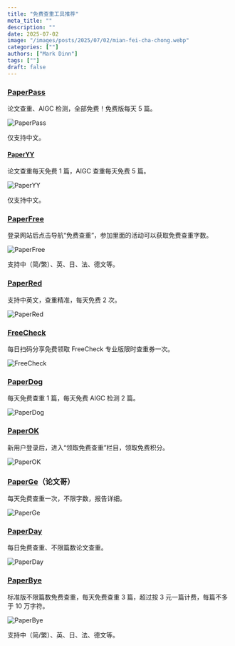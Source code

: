 ```yaml
---
title: "免费查重工具推荐"
meta_title: ""
description: ""
date: 2025-07-02
image: "/images/posts/2025/07/02/mian-fei-cha-chong.webp"
categories: [""]
authors: ["Mark Dinn"]
tags: [""]
draft: false
---
```


### [**PaperPass**](https://www.paperpass.com/)

论文查重、AIGC 检测，全部免费！免费版每天 5 篇。

<Image
    src="/images/posts/2025/07/02/paperpass.webp"
    alt="PaperPass"
/>

<Notice type="note">仅支持中文。</Notice>

#### [**PaperYY**](https://www.paperyy.com/)

论文查重每天免费 1 篇，AIGC 查重每天免费 5 篇。

<Image
    src="/images/posts/2025/07/02/paperyy.webp"
    alt="PaperYY"
/>

<Notice type="note">仅支持中文。</Notice>

### [**PaperFree**](https://www.paperfree.cn/)

登录网站后点击导航“免费查重”，参加里面的活动可以获取免费查重字数。

<Image
    src="/images/posts/2025/07/02/paperfree.webp"
    alt="PaperFree"
/>

<Notice type="note">支持中（简/繁）、英、日、法、德文等。</Notice>

### [**PaperRed**](https://www.paperred.com/)

支持中英文，查重精准，每天免费 2 次。

<Image
    src="/images/posts/2025/07/02/paperred.webp"
    alt="PaperRed"
/>

### [**FreeCheck**](https://www.freecheck.cn/)

每日扫码分享免费领取 FreeCheck 专业版限时查重券一次。

<Image
    src="/images/posts/2025/07/02/freecheck.webp"
    alt="FreeCheck"
/>

### [**PaperDog**](https://www.paperdog.net/)

每天免费查重 1 篇，每天免费 AIGC 检测 2 篇。

<Image
    src="/images/posts/2025/07/02/paperdog.webp"
    alt="PaperDog"
/>

### [**PaperOK**](http://www.paperok.com/)

新用户登录后，进入“领取免费查重”栏目，领取免费积分。

<Image
    src="/images/posts/2025/07/02/paperok.webp"
    alt="PaperOK"
/>

### [**PaperGe**](https://www.paperge.com/)（论文哥）

每天免费查重一次，不限字数，报告详细。

<Image
    src="/images/posts/2025/07/02/paperge.webp"
    alt="PaperGe"
/>

### [**PaperDay**](https://www.paperday.cn/)

每日免费查重、不限篇数论文查重。

<Image
    src="/images/posts/2025/07/02/paperday.webp"
    alt="PaperDay"
/>

### [**PaperBye**](https://www.paperbye.com/)

标准版不限篇数免费查重，每天免费查重 3 篇，超过按 3 元一篇计费，每篇不多于 10 万字符。

<Image
    src="/images/posts/2025/07/02/paperbye.webp"
    alt="PaperBye"
/>

<Notice type="note">支持中（简/繁）、英、日、法、德文等。</Notice>